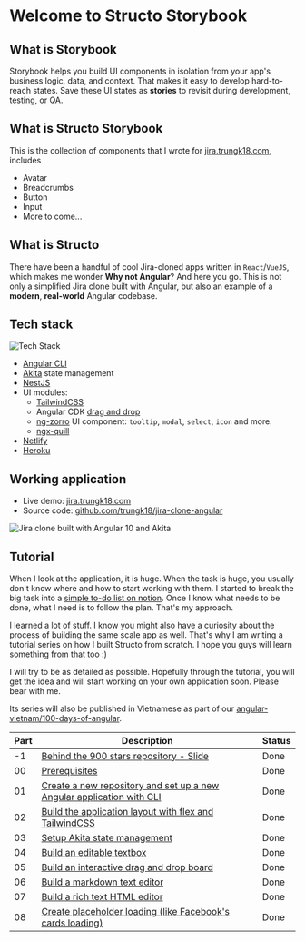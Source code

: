 <Meta title="Introduction" />

# Welcome to Structo Storybook

## What is Storybook

Storybook helps you build UI components in isolation from your app's business logic, data, and context.
That makes it easy to develop hard-to-reach states. Save these UI states as **stories** to revisit during development, testing, or QA.

## What is Structo Storybook

This is the collection of components that I wrote for [jira.trungk18.com][jira], includes

- Avatar
- Breadcrumbs
- Button
- Input
- More to come...

## What is Structo

There have been a handful of cool Jira-cloned apps written in `React`/`VueJS`, which makes me wonder **Why not Angular**? And here you go.
This is not only a simplified Jira clone built with Angular, but also an example of a **modern**, **real-world** Angular codebase.

## Tech stack

![Tech Stack][stack]

- [Angular CLI][cli]
- [Akita][akita] state management
- [NestJS][nestjs]
- UI modules:
  - [TailwindCSS][tailwind]
  - Angular CDK [drag and drop][cdkdrag]
  - [ng-zorro][ng-zorro] UI component: `tooltip`, `modal`, `select`, `icon` and more.
  - [ngx-quill][quill]
- [Netlify][netlify]
- [Heroku][heroku]

[cli]: https://cli.angular.io/
[akita]: https://datorama.github.io/akita/
[nestjs]: https://nestjs.com/
[tailwind]: https://tailwindcss.com/
[cdkdrag]: https://material.angular.io/cdk/drag-drop/overview
[ng-zorro]: https://ng.ant.design/docs/introduce/en
[quill]: https://github.com/KillerCodeMonkey/ngx-quill
[netlify]: https://www.netlify.com/
[heroku]: https://www.heroku.com/

## Working application

- Live demo: [jira.trungk18.com][jira]
- Source code: [github.com/trungk18/jira-clone-angular][source]

![Jira clone built with Angular 10 and Akita][demo]

## Tutorial

When I look at the application, it is huge. When the task is huge, you usually don't know where and how to start working with them. I started to break the big task into a [simple to-do list on notion][todo-list]. Once I know what needs to be done, what I need is to follow the plan. That's my approach.

I learned a lot of stuff. I know you might also have a curiosity about the process of building the same scale app as well. That's why I am writing a tutorial series on how I built Structo from scratch. I hope you guys will learn something from that too :)

I will try to be as detailed as possible. Hopefully through the tutorial, you will get the idea and will start working on your own application soon. Please bear with me.

Its series will also be published in Vietnamese as part of our [angular-vietnam/100-days-of-angular][100days].

| Part | Description                                                                     | Status |
| ---- | ------------------------------------------------------------------------------- | ------ |
| -1   | [Behind the 900 stars repository - Slide][part-1]                               | Done   |
| 00   | [Prerequisites][part00]                                                         | Done   |
| 01   | [Create a new repository and set up a new Angular application with CLI][part01] | Done   |
| 02   | [Build the application layout with flex and TailwindCSS][part02]                | Done   |
| 03   | [Setup Akita state management][part03]                                          | Done   |
| 04   | [Build an editable textbox][part04]                                             | Done   |
| 05   | [Build an interactive drag and drop board][part05]                              | Done   |
| 06   | [Build a markdown text editor][part06]                                          | Done   |
| 07   | [Build a rich text HTML editor][part07]                                         | Done   |
| 08   | [Create placeholder loading (like Facebook's cards loading)][part08]            | Done   |

[part-1]: https://slides.com/tuantrungvo/behind-the-900-star-repository-jira-clone-angular
[part00]: https://trungk18.com/experience/angular-jira-clone-tutorial-00-prerequisites/
[part01]: https://trungk18.com/experience/angular-jira-clone-tutorial-01-planning-and-set-up/
[part02]: https://trungk18.com/experience/angular-jira-clone-tutorial-02-application-layout-tailwindcss-flex/
[part03]: https://trungk18.com/experience/angular-jira-clone-tutorial-03-akita-state-management/
[part04]: https://trungk18.com/experience/angular-jira-clone-tutorial-04-editable-textbox/
[part05]: https://trungk18.com/experience/angular-jira-clone-tutorial-05-interactive-drag-and-drop-board/
[part06]: https://trungk18.com/experience/angular-jira-clone-tutorial-06-angular-markdown-text-editor/
[part07]: https://trungk18.com/experience/angular-jira-clone-tutorial-07-rich-text-editor/
[part08]: https://trungk18.com/experience/angular-jira-clone-tutorial-08-angular-placeholder-loading/
[todo-list]: https://www.notion.so/trungk18/Tasks-636be5c5c0dd4d8cab30808e4e41facc
[100days]: https://github.com/angular-vietnam/100-days-of-angular
[stack]: https://github.com/trungk18/jira-clone-angular/raw/master/frontend/src/assets/img/jira-clone-tech-stack.png
[demo]: https://github.com/trungk18/jira-clone-angular/raw/master/frontend/src/assets/img/jira-clone-angular-demo-trungk18.gif
[jira]: https://jira.trungk18.com/
[source]: https://github.com/trungk18/jira-clone-angular
